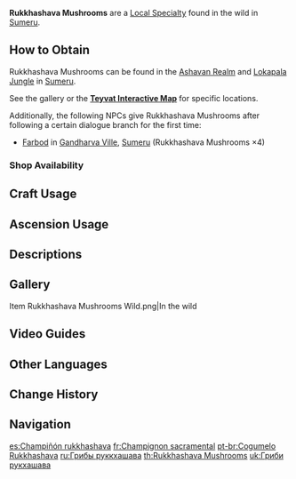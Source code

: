 {{Item Infobox
|id           = 101213
|title        = Rukkha&shy;sha&shy;va Mushrooms
|image        = Item Rukkhashava Mushrooms.png
|type         = Sumeru Local Specialties
|group        = 
|invCategory  = Materials
|description  = '''Before ''[[Where the Boat of Consciousness Lies]]'''''<br />A fungus that grows in layers upon layers, like a sea of clouds, and which mostly grows on trees deep in the rainforest. Therefore, they are considered by the people of Sumeru to be the holy crystallization of Rukkhadevata’s legacy.<br /><br />'''After ''Where the Boat of Consciousness Lies'''''<br />A fungus that grows in layers upon layers, like a sea of clouds, and which mostly grows on trees deep in the rainforest.
|source1      = Found in the wild in the [[Ashavan Realm]] and [[Lokapala Jungle]]
|source2      = {{Sold By}}
}}
'''Rukkhashava Mushrooms''' are a [[Local Specialty]] found in the wild in [[Sumeru]].

==How to Obtain==
Rukkhashava Mushrooms can be found in the [[Ashavan Realm]] and [[Lokapala Jungle]] in [[Sumeru]].

See the gallery or the '''[https://webstatic-sea.mihoyo.com/app/ys-map-sea/index.html#/map/2?shown_types=402 Teyvat Interactive Map]''' for specific locations.

Additionally, the following NPCs give Rukkhashava Mushrooms after following a certain dialogue branch for the first time:
*[[Farbod]] in [[Gandharva Ville]], [[Sumeru]] (Rukkhashava Mushrooms ×4)

===Shop Availability===
{{Shop Availability}}

==Craft Usage==
{{Craft Usage}}

==Ascension Usage==
{{Ascension Usage}}

==Descriptions==
{{Description|A fungus that grows in layers upon layers, like a sea of clouds, and which mostly grows on trees deep in the rainforest. Therefore, they are considered by the people of Sumeru to be the holy crystallization of [[Rukkhadevata]]’s legacy.<br />In Sumeru, those who dwell in the forest have a tradition of offering Rukkhashava Mushrooms to the [[Akademiya]], but no one knows what these offerings are meant to be used for. Word has it that the Akademiya always performs a secret annual ritual at the [[Sanctuary of Surasthana]], during which the sages will consume these mushrooms to commemorate Lord Rukkhadevata's sacrifice.|[[Archive]]}}
{{Description|A fungus that grows in layers upon layers, like a sea of clouds,  which mostly grows on trees deep in the rainforest and is considered by the people of Sumeru to be a symbol of the gods' grace.<br />Legend has it that in ancient times, there was once a towering giant tree with its crown covering the entire Sumeru. People addressed it as Rukkhadevata and believed the Fungi scattered throughout the rainforest were the holy crystallization of its legacy. In Sumeru, those who dwell in the forest have a tradition of offering Rukkhashava Mushrooms to the Akademiya, but no one knows what these offerings are meant to be used for.|[[Archive]], after [[Where the Boat of Consciousness Lies]]}}

==Gallery==
<gallery>
Item Rukkhashava Mushrooms Wild.png|In the wild
</gallery>

==Video Guides==
{{EVT
|video1   = https://youtu.be/4ZMwp3y_dgQ
|caption1 = 90 Rukkhashava Mushroom Locations

|video2   = https://youtu.be/jq2RvSsb04A
|caption2 = 81 Rukkhashava Mushroom Farm Route Locations
}}

==Other Languages==
{{Other Languages
|en      = Rukkhashava Mushrooms
|zhs     = 树王圣体菇
|zhs_rm  = Shùwáng Shèngtǐ Gū
|zht     = 樹王聖體菇
|zht_rm  = Shùwáng Shèngtǐ Gū
|zh_tl   = {{lex|Rukkhadevata|zh}} {{w|Sacramental bread|Sacramental}} Mushrooms
|ja      = ルッカデヴァタダケ
|ja_rm   = Rukkadevata-dake
|ja_tl   = Rukkhadevata Mushrooms
|ko      = 룩카데바타 성체 버섯
|ko_rm   = Rukkadebata Seongche Beoseot
|ko_tl   = Rukkhadevata Sacramental Mushrooms
|es      = Champiñón rukkhashava
|es_tl   = Rukkhashava Mushroom
|fr      = Champignon sacramental
|fr_tl   = Sacramental Mushroom
|ru      = Грибы руккхашава
|ru_tl   = Rukkhashava Mushrooms
|th      = Rukkhashava Mushroom
|vi      = Nấm Thánh Rukkhashava
|vi_tl   = Sacred Rukkhashava Mushroom
|de      = Rukkhashava-Pilz
|de_tl   = Rukkhashava Mushroom
|id      = Rukkhashava Mushroom
|pt      = Cogumelo Rukkhashava
|pt_tl   = 
|tr      = Rukkhashava Mantarları
|tr_tl   = 
|it      = Funghi di Rukkhashava
|it_tl   = Rukkhashava Mushrooms
}}

==Change History==
{{Change History|3.0|introduced=2.0}}
<!--
==References==
{{Reflist}}
-->

==Navigation==
{{Material Navbox|Local Specialties}}

[[es:Champiñón rukkhashava]]
[[fr:Champignon sacramental]]
[[pt-br:Cogumelo Rukkhashava]]
[[ru:Грибы руккхашава]]
[[th:Rukkhashava Mushrooms]]
[[uk:Гриби рукхашава]]